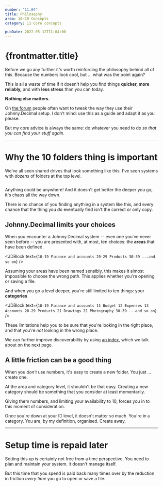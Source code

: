 ```yaml
---
number: "11.04"
title: Philosophy
area: 10-19 Concepts
category: 11 Core concepts

pubDate: 2022-05-12T11:04:00
---
```



# {frontmatter.title}

Before we go any further it's worth reinforcing the philosophy behind all of this. Because the numbers look cool, but ... what was the point again?

This is all a waste of time if it doesn't help you find things **quicker, more reliably,** and with **less stress** than you can today.

**Nothing else matters.**

On [the forum](/20-29-communication/21-forums-and-chat/21.01-the-forum/) people often want to tweak the way they use their Johnny.Decimal setup. I don't mind: use this as a guide and adapt it as you please.

But my core advice is always the same: do whatever you need to do _so that you can find your stuff again_.

---

# Why the 10 folders thing is important

We've all seen shared drives that look something like this. I've seen systems with _dozens_ of folders at the top level.

<img srcset="/img/11.04-hotmess.gif 2x" />

Anything could be anywhere! And it doesn't get better the deeper you go, it's chaos all the way down.

There is no chance of you finding anything in a system like this, and every chance that the thing you _do_ eventually find isn't the correct or only copy.

## Johnny.Decimal limits your choices

When you encounter a Johnny.Decimal system -- even one you've never seen before -- you are presented with, at most, ten choices: the **areas** that have been defined.

<JDBlock
  text={`
10-19 Finance and accounts
20-29 Products
30-39 ...and so on
`}
/>

Assuming your areas have been named sensibly, this makes it almost impossible to choose the wrong path. This applies whether you're opening or saving a file.

And when you go a level deeper, you're still limited to ten things: your **categories**.

<JDBlock
  text={`
10-19 Finance and accounts
   11 Budget
   12 Expenses
   13 Accounts
20-29 Products
   21 Drawings
   22 Photography
30-39 ...and so on
`}
/>

These limitations help you to be sure that you're looking in the right place, and that you're _not_ looking in the wrong place.

We can further improve discoverability by using [an index](/10-19-concepts/11-core/11.05-the-index/), which we talk about on the next page.

## A little friction can be a good thing

When you _don't_ use numbers, it's easy to create a new folder. You just ... create one.

At the area and category level, it shouldn't be that easy. Creating a new category should be something that you consider at least momentarily.

Giving them numbers, and limiting your availability to 10, forces you in to this moment of consideration.

Once you're down at your ID level, it doesn't matter so much. You're in a category. You are, by my definition, organised. Create away.

---

# Setup time is repaid later

Setting this up is certainly not free from a time perspective. You need to plan and maintain your system. It doesn't manage itself.

But this time that you spend is paid back many times over by the reduction in friction _every time_ you go to open or save a file.
